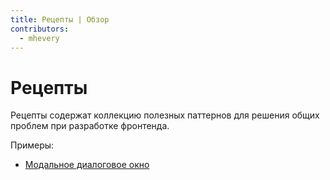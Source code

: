 ```yaml
---
title: Рецепты | Обзор
contributors:
  - mhevery
---
```


# Рецепты

Рецепты содержат коллекцию полезных паттернов для решения общих проблем при разработке фронтенда.

Примеры:

- [Модальное диалоговое окно](./modal)
